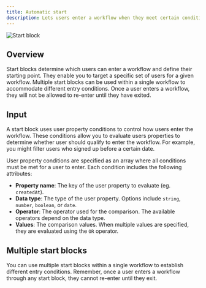 ```yaml
---
title: Automatic start
description: Lets users enter a workflow when they meet certain conditions.
---
```


![Start block](/blocks/start.png)

## Overview

Start blocks determine which users can enter a workflow and define their starting point. They enable you to target a specific set of users for a given workflow. Multiple start blocks can be used within a single workflow to accommodate different entry conditions. Once a user enters a workflow, they will not be allowed to re-enter until they have exited.

## Input

A start block uses user property conditions to control how users enter the workflow. These conditions allow you to evaluate users properties to determine whether user should qualify to enter the workflow. For example, you might filter users who signed up before a certain date.

User property conditions are specified as an array where all conditions must be met for a user to enter. Each condition includes the following attributes:

- **Property name**: The key of the user property to evaluate (eg. `createdAt`).
- **Data type**: The type of the user property. Options include `string`, `number`, `boolean`, or `date`.
- **Operator**: The operator used for the comparison. The available operators depend on the data type.
- **Values**: The comparison values. When multiple values are specified, they are evaluated using the `OR` operator.

## Multiple start blocks

You can use multiple start blocks within a single workflow to establish different entry conditions. Remember, once a user enters a workflow through any start block, they cannot re-enter until they exit.
